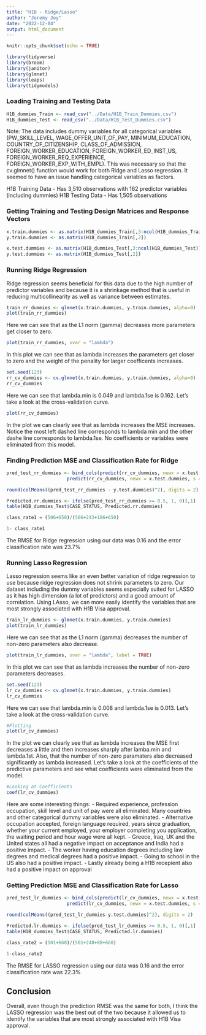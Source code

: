 ```yaml
---
title: "H1B - Ridge/Lasso"
author: "Jeremy Joy"
date: "2022-12-04"
output: html_document
---
```


```r
knitr::opts_chunk$set(echo = TRUE)
```

```r
library(tidyverse)
library(broom)
library(janitor)
library(glmnet)
library(leaps)
library(tidymodels)
```

### Loading Training and Testing Data

```r
H1B_dummies_Train <- read_csv("../Data/H1B_Train_Dummies.csv")
H1B_dummies_Test <- read_csv("../Data/H1B_Test_Dummies.csv")
```

Note: The data includes dummy variables for all categorical variables (PW_SKILL_LEVEL, WAGE_OFFER_UNIT_OF_PAY, MINIMUM_EDUCATION, COUNTRY_OF_CITIZENSHIP, CLASS_OF_ADMISSION, FOREIGN_WORKER_EDUCATION, FOREIGN_WORKER_ED_INST_US, FOREIGN_WORKER_REQ_EXPERIENCE, FOREIGN_WORKER_EXP_WITH_EMPL). This was necessary so that the cv.glmnet() function would work for both Ridge and Lasso regression. It seemed to have an issue handling categorical variables as factors. 

H1B Training Data - Has 3,510 observations with 162 predictor variables (including dummies)
H1B Testing Data - Has 1,505 observations 

### Getting Training and Testing Design Matrices and Response Vectors

```r
x.train.dummies <- as.matrix(H1B_dummies_Train[,3:ncol(H1B_dummies_Train)])
y.train.dummies <- as.matrix(H1B_dummies_Train[,2])

x.test.dummies <- as.matrix(H1B_dummies_Test[,3:ncol(H1B_dummies_Test)])
y.test.dummies <- as.matrix(H1B_dummies_Test[,2])

```

### Running Ridge Regression

Ridge regression seems beneficial for this data due to the high number of predictor variables and because it is a shrinkage method that is useful in reducing multicollinearity as well as variance between estimates. 

```r
train_rr_dummies <- glmnet(x.train.dummies, y.train.dummies, alpha=0)
plot(train_rr_dummies)
```

Here we can see that as the L1 norm (gamma) decreases more parameters get closer to zero.

```r
plot(train_rr_dummies, xvar = "lambda")
```

In this plot we can see that as lambda increases the parameters get closer to zero and the weight of the penality for larger coefficents increases. 

```r
set.seed(123)
rr_cv_dummies <- cv.glmnet(x.train.dummies, y.train.dummies, alpha=0)
rr_cv_dummies
```

Here we can see that lambda.min is 0.049 and lambda.1se is 0.162. Let's take a look at the cross-validation curve. 

```r
plot(rr_cv_dummies)
```

In the plot we can clearly see that as lambda increases the MSE increases. Notice the most left dashed line corresponds to lambda min and the other dashe line corresponds to lambda.1se. No coefficients or variables were eliminated from this model. 

### Finding Prediction MSE and Classification Rate for Ridge

```r
pred_test_rr_dummies <- bind_cols(predict(rr_cv_dummies, newx = x.test.dummies, s = "lambda.1se", type="response"),
                      predict(rr_cv_dummies, newx = x.test.dummies, s = "lambda.min", type="response"))

round(colMeans((pred_test_rr_dummies - y.test.dummies)^2), digits = 2)

Predicted.rr.dummies <- ifelse(pred_test_rr_dummies >= 0.5, 1, 0)[,1]
table(H1B_dummies_Test$CASE_STATUS, Predicted.rr.dummies)

class_rate1 = (506+650)/(506+243+106+650)

1- class_rate1
```

The RMSE for Ridge regression using our data was 0.16 and the error classification rate was 23.7%

### Running Lasso Regression

Lasso regression seems like an even better variation of ridge regression to use because ridge regression does not shrink parameters to zero. Our dataset including the dummy variables seems especially suited for LASSO as it has high dimension (a lot of predictors) and a good amount of correlation. Using LAsso, we can more easily identify the variables that are most strongly associated with H1B Visa approval.  

```r
train_lr_dummies <- glmnet(x.train.dummies, y.train.dummies)
plot(train_lr_dummies)
```

Here we can see that as the L1 norm (gamma) decreases the number of non-zero parameters also decrease.

```r
plot(train_lr_dummies, xvar = "lambda", label = TRUE)
```

In this plot we can see that as lambda increases the number of non-zero parameters decreases. 

```r
set.seed(123)
lr_cv_dummies <- cv.glmnet(x.train.dummies, y.train.dummies)
lr_cv_dummies
```

Here we can see that lambda.min is 0.008 and lambda.1se is 0.013. Let's take a look at the cross-validation curve. 

```r
#Plotting
plot(lr_cv_dummies)
```

In the plot we can clearly see that as lambda increases the MSE first decreases a little and then increases sharply after lamba.min and lambda.1st. Also, that the number of non-zero paramaters also decreased significantly as lambda increased. Let's take a look at the coefficients of the predictive parameters and see what coefficients were eliminated from the model. 

```r
#Looking at Coefficients
coef(lr_cv_dummies)
```

Here are some interesting things:
- Required experience, profession occupation, skill level and unit of pay were all eliminated. Many countries and other categorical dummy variables were also eliminated.
- Alternative occupation accepted, foreign language required, years since graduation, whether your current employed, your employer completing you application, the waiting period and hour wage were all kept. 
- Greece, Iraq, UK and the United states all had a negative impact on acceptance and India had a positive impact.
- The worker having education degrees including law degrees and medical degrees had a positive impact.
- Going to school in the US also had a positive impact. 
- Lastly already being a H1B recepient also had a positive impact on approval

### Getting Prediction MSE and Classification Rate for Lasso

```r
pred_test_lr_dummies <- bind_cols(predict(lr_cv_dummies, newx = x.test.dummies, s = "lambda.1se", type="response"),
                      predict(lr_cv_dummies, newx = x.test.dummies, s = "lambda.min", type="response"))

round(colMeans((pred_test_lr_dummies-y.test.dummies)^2), digits = 2)

Predicted.lr.dummies <- ifelse(pred_test_lr_dummies >= 0.5, 1, 0)[,1]
table(H1B_dummies_Test$CASE_STATUS, Predicted.lr.dummies)

class_rate2 = (501+668)/(501+248+88+668)

1-class_rate2

```

The RMSE for LASSO regression using our data was 0.16 and the error classification rate was 22.3%

## Conclusion

Overall, even though the prediction RMSE was the same for both, I think the LASSO regression was the best out of the two because it allowed us to identify the variables that are most strongly associated with H1B Visa approval.
